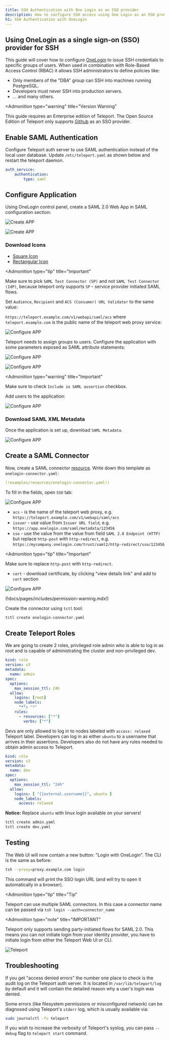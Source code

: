 ```yaml
---
title: SSH Authentication with One Login as an SSO provider
description: How to configure SSH access using One Login as an SSO provider.
h1: SSH Authentication with OneLogin
---
```


## Using OneLogin as a single sign-on (SSO) provider for SSH

This guide will cover how to configure [OneLogin](https://www.onelogin.com/) to issue SSH credentials to specific groups of users. When used in combination with Role-Based Access Control (RBAC) it allows SSH administrators to define policies like:

- Only members of the "DBA" group can SSH into machines running PostgreSQL.
- Developers must never SSH into production servers.
- ... and many others.

<Admonition
  type="warning"
  title="Version Warning"
>
  This guide requires an Enterprise edition of Teleport. The Open Source Edition of Teleport only supports [Github](../../admin-guide.mdx#github-oauth-20) as
  an SSO provider.
</Admonition>

## Enable SAML Authentication

Configure Teleport auth server to use SAML authentication instead of the local
user database. Update `/etc/teleport.yaml` as shown below and restart the
teleport daemon.

```yaml
auth_service:
    authentication:
        type: saml
```

## Configure Application

Using OneLogin control panel, create a SAML 2.0 Web App in SAML configuration
section:

![Create APP](../../../img/sso/onelogin/onelogin-saml-1.png)

![Create APP](../../../img/sso/onelogin/onelogin-saml-1a.png)

### Download Icons

- [Square Icon](../../../img/sso/onelogin/teleport.png)
- [Rectangular Icon](../../../img/sso/onelogin/teleportlogo@2x.png)

<Admonition
  type="tip"
  title="Important"
>
  Make sure to pick `SAML Test Connector (SP)` and not `SAML Test Connector (IdP)`,
  because teleport only supports `SP` - service provider initiated SAML flows.
</Admonition>

Set `Audience`, `Recipient` and `ACS (Consumer) URL Validator` to the same value:

`https://teleport.example.com/v1/webapi/saml/acs` where `teleport.example.com` is the
public name of the teleport web proxy service:

![Configure APP](../../../img/sso/onelogin/onelogin-saml-2.png)

Teleport needs to assign groups to users. Configure the application with some parameters
exposed as SAML attribute statements:

![Configure APP](../../../img/sso/onelogin/onelogin-saml-3.png)

![Configure APP](../../../img/sso/onelogin/onelogin-saml-4.png)

<Admonition
  type="warning"
  title="Important"
>
  Make sure to check `Include in SAML assertion` checkbox.
</Admonition>

Add users to the application:

![Configure APP](../../../img/sso/onelogin/onelogin-saml-5.png)

### Download SAML XML Metadata

Once the application is set up, download `SAML Metadata`.

![Configure APP](../../../img/sso/onelogin/saml-download.png)

## Create a SAML Connector

Now, create a SAML connector [resource](../../admin-guide.mdx#resources).
Write down this template as `onelogin-connector.yaml`:

```yaml
(!examples/resources/onelogin-connector.yaml!)
```

To fill in the fields, open `SSO` tab:

![Configure APP](../../../img/sso/onelogin/onelogin-saml-6.png)

- `acs` - is the name of the teleport web proxy, e.g. `https://teleport.example.com/v1/webapi/saml/acs`
- `issuer` - use value from `Issuer URL field`, e.g. `https://app.onelogin.com/saml/metadata/123456`
- `sso` - use the value from the value from field `SAML 2.0 Endpoint (HTTP)` but replace `http-post` with `http-redirect`, e.g. `https://mycompany.onelogin.com/trust/saml2/http-redirect/sso/123456`

<Admonition
  type="tip"
  title="Important"
>
  Make sure to replace `http-post` with `http-redirect`.
</Admonition>

- `cert` - download certificate, by clicking "view details link" and add to `cert` section

![Configure APP](../../../img/sso/onelogin/onelogin-saml-7.png)

(!docs/pages/includes/permission-warning.mdx!)

Create the connector using `tctl` tool:

```bash
tctl create onelogin-connector.yaml
```

## Create Teleport Roles

We are going to create 2 roles, privileged role admin who is able to log in as
root and is capable of administrating the cluster and non-privileged dev.

```yaml
kind: role
version: v3
metadata:
  name: admin
spec:
  options:
    max_session_ttl: 24h
  allow:
    logins: [root]
    node_labels:
      "*": "*"
    rules:
      - resources: ["*"]
        verbs: ["*"]
```

Devs are only allowed to log in to nodes labeled with `access: relaxed`
Teleport label. Developers can log in as either `ubuntu` to a username that
arrives in their assertions. Developers also do not have any rules needed to
obtain admin access to Teleport.

```yaml
kind: role
version: v3
metadata:
  name: dev
spec:
  options:
    max_session_ttl: "24h"
  allow:
    logins: [ "{{external.username}}", ubuntu ]
    node_labels:
      access: relaxed
```

**Notice:** Replace `ubuntu` with linux login available on your servers!

```bash
tctl create admin.yaml
tctl create dev.yaml
```

## Testing

The Web UI will now contain a new button: "Login with OneLogin". The CLI is
the same as before:

```bash
tsh --proxy=proxy.example.com login
```

This command will print the SSO login URL (and will try to open it
automatically in a browser).

<Admonition
  type="tip"
  title="Tip"
>
  Teleport can use multiple SAML connectors. In this case a connector name
  can be passed via `tsh login --auth=connector_name`
</Admonition>

<Admonition
  type="note"
  title="IMPORTANT"
>
  Teleport only supports sending party-initiated flows for SAML 2.0. This means you can not initiate login from your identity provider, you have to initiate login from either the Teleport Web UI or CLI.
</Admonition>

![Teleport](../../../img/sso/onelogin/onelogin-saml-8.png)

## Troubleshooting

If you get "access denied errors" the number one place to check is the audit
log on the Teleport auth server. It is located in `/var/lib/teleport/log` by
default and it will contain the detailed reason why a user's login was denied.

Some errors (like filesystem permissions or misconfigured network) can be
diagnosed using Teleport's `stderr` log, which is usually available via:

```bash
sudo journalctl -fu teleport
```

If you wish to increase the verbosity of Teleport's syslog, you can pass
`--debug` flag to `teleport start` command.
